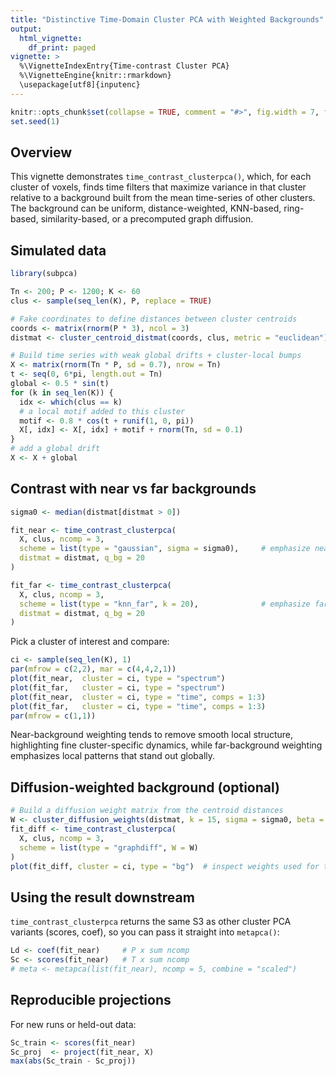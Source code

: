 ```yaml
---
title: "Distinctive Time-Domain Cluster PCA with Weighted Backgrounds"
output:
  html_vignette:
    df_print: paged
vignette: >
  %\VignetteIndexEntry{Time-contrast Cluster PCA}
  %\VignetteEngine{knitr::rmarkdown}
  \usepackage[utf8]{inputenc}
---
```


```r
knitr::opts_chunk$set(collapse = TRUE, comment = "#>", fig.width = 7, fig.height = 4)
set.seed(1)
```

## Overview

This vignette demonstrates `time_contrast_clusterpca()`, which, for each cluster of voxels,
finds time filters that maximize variance in that cluster relative to a background built
from the mean time-series of other clusters. The background can be uniform, distance-weighted,
KNN-based, ring-based, similarity-based, or a precomputed graph diffusion.

## Simulated data

```r
library(subpca)

Tn <- 200; P <- 1200; K <- 60
clus <- sample(seq_len(K), P, replace = TRUE)

# Fake coordinates to define distances between cluster centroids
coords <- matrix(rnorm(P * 3), ncol = 3)
distmat <- cluster_centroid_distmat(coords, clus, metric = "euclidean")

# Build time series with weak global drifts + cluster-local bumps
X <- matrix(rnorm(Tn * P, sd = 0.7), nrow = Tn)
t <- seq(0, 6*pi, length.out = Tn)
global <- 0.5 * sin(t)
for (k in seq_len(K)) {
  idx <- which(clus == k)
  # a local motif added to this cluster
  motif <- 0.8 * cos(t + runif(1, 0, pi))
  X[, idx] <- X[, idx] + motif + rnorm(Tn, sd = 0.1)
}
# add a global drift
X <- X + global
```

## Contrast with near vs far backgrounds

```r
sigma0 <- median(distmat[distmat > 0])

fit_near <- time_contrast_clusterpca(
  X, clus, ncomp = 3,
  scheme = list(type = "gaussian", sigma = sigma0),     # emphasize near background
  distmat = distmat, q_bg = 20
)

fit_far <- time_contrast_clusterpca(
  X, clus, ncomp = 3,
  scheme = list(type = "knn_far", k = 20),              # emphasize far background
  distmat = distmat, q_bg = 20
)
```

Pick a cluster of interest and compare:

```r
ci <- sample(seq_len(K), 1)
par(mfrow = c(2,2), mar = c(4,4,2,1))
plot(fit_near,  cluster = ci, type = "spectrum")
plot(fit_far,   cluster = ci, type = "spectrum")
plot(fit_near,  cluster = ci, type = "time", comps = 1:3)
plot(fit_far,   cluster = ci, type = "time", comps = 1:3)
par(mfrow = c(1,1))
```

Near-background weighting tends to remove smooth local structure, highlighting
fine cluster-specific dynamics, while far-background weighting emphasizes local
patterns that stand out globally.

## Diffusion-weighted background (optional)

```r
# Build a diffusion weight matrix from the centroid distances
W <- cluster_diffusion_weights(distmat, k = 15, sigma = sigma0, beta = 1)
fit_diff <- time_contrast_clusterpca(
  X, clus, ncomp = 3,
  scheme = list(type = "graphdiff", W = W)
)
plot(fit_diff, cluster = ci, type = "bg")  # inspect weights used for that cluster
```

## Using the result downstream

`time_contrast_clusterpca` returns the same S3 as other cluster PCA variants (scores, coef), so you can pass it straight into `metapca()`:

```r
Ld <- coef(fit_near)     # P x sum ncomp
Sc <- scores(fit_near)   # T x sum ncomp
# meta <- metapca(list(fit_near), ncomp = 5, combine = "scaled")
```

## Reproducible projections

For new runs or held-out data:

```r
Sc_train <- scores(fit_near)
Sc_proj  <- project(fit_near, X)
max(abs(Sc_train - Sc_proj))
```